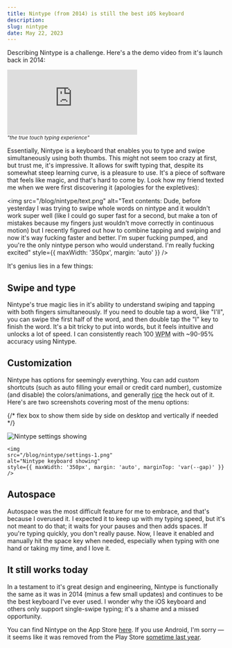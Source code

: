 ```yaml
---
title: Nintype (from 2014) is still the best iOS keyboard
description:
slug: nintype
date: May 22, 2023
---
```


Describing Nintype is a challenge. Here's a the demo video from it's launch back in 2014:

<div style={{ margin: 'auto', maxWidth: '500px', height: '300px' }}>
  <iframe
    style={{
      width: '100%',
      height: '100%',
    }}
    src="https://www.youtube.com/embed/M6DS9Gyf2LM"
    title="YouTube video player"
    frameBorder="0"
    allow="clipboard-write; encrypted-media; picture-in-picture; web-share"
    allowFullScreen
  ></iframe>
</div>
<small style={{ display: 'block', textAlign: 'center' }}>
  <i>"the true touch typing experience"</i>
</small>

Essentially, Nintype is a keyboard that enables you to type and swipe simultaneously using both thumbs.
This might not seem too crazy at first, but trust me, it's impressive.
It allows for swift typing that, despite its somewhat steep learning curve, is a pleasure to use.
It's a piece of software that feels like magic, and that's hard to come by.
Look how my friend texted me when we were first discovering it (apologies for the expletives):

<img
  src="/blog/nintype/text.png"
  alt="Text contents: Dude, before yesterday I was trying to swipe whole words on nintype and it wouldn't work super well (like I could go super fast for a second, but make a ton of mistakes because my fingers just wouldn't move correctly in continuous motion) but I recently figured out how to combine tapping and swiping and now it's way fucking faster and better. I'm super fucking pumped, and you're the only nintype person who would understand.
I'm really fucking excited"
  style={{ maxWidth: '350px', margin: 'auto' }}
/>

It's genius lies in a few things:

## Swipe and type

Nintype's true magic lies in it's ability to understand swiping and tapping with both fingers simultaneously.
If you need to double tap a word, like "I'll", you can swipe the first half of the word, and then double tap the "l" key to finish the word.
It's a bit tricky to put into words, but it feels intuitive and unlocks a lot of speed. I can consistently reach 100 <abbr title="words per minute">WPM</abbr> with ~90-95% accuracy using Nintype.

## Customization

Nintype has options for seemingly everything.
You can add custom shortcuts (such as auto filling your email or credit card number), customize (and disable) the colors/animations, and generally [rice](https://www.reddit.com/r/unixporn/wiki/themeing/dictionary#wiki_rice) the heck out of it.
Here's are two screenshots covering most of the menu options:

{/* flex box to show them side by side on desktop and vertically if needed */}

<div style={{ 
    display: 'flex',
    flexWrap: 'wrap',
    justifyContent: 'space-evenly',
    gap: 'var(--gap)',
    marginTop: 'var(--gap)',
    marginBottom: 'var(--gap)',
}}>
    <img
    src="/blog/nintype/settings.png"
    alt="Nintype settings showing"
    style={{ maxWidth: '350px', margin: 'auto' }}
    />

    <img
    src="/blog/nintype/settings-1.png"
    alt="Nintype keyboard showing"
    style={{ maxWidth: '350px', margin: 'auto', marginTop: 'var(--gap)' }}
    />

</div>

## Autospace

Autospace was the most difficult feature for me to embrace, and that's because I overused it.
I expected it to keep up with my typing speed, but it's not meant to do that; it waits for your pauses and then adds spaces. If you're typing quickly, you don't really pause.
Now, I leave it enabled and manually hit the space key when needed, especially when typing with one hand or taking my time, and I love it.

## It still works today

In a testament to it's great design and engineering, Nintype is functionally the same as it was in 2014 (minus a few small updates) and continues to be the best keyboard I've ever used.
I wonder why the iOS keyboard and others only support single-swipe typing; it's a shame and a missed opportunity.

You can find Nintype on the App Store [here](https://apps.apple.com/us/app/nintype/id796959534).
If you use Android, I'm sorry &mdash; it seems like it was removed from the Play Store [sometime last year](https://www.reddit.com/r/nintype/comments/s4sx1b/looks_like_keyboard_69_nintype_has_been_removed/).
